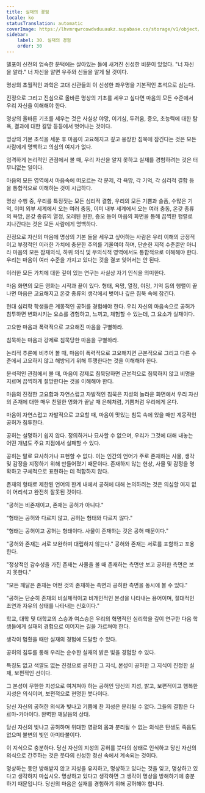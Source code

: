 ```yaml
---
title: 실재의 경험
locale: ko
statusTranslation: automatic
coverImage: https://lhvmrqwrcowdvduuaukz.supabase.co/storage/v1/object/public/strapi-uploads/small_cover-educacion-fundamental.webp-2d51a7828a2b1309555be27f7e2a61a0.webp
sidebar:
    label: 30. 실재의 경험
    order: 30
---
```

델포이 신전의 엄숙한 문턱에는 살아있는 돌에 새겨진 신성한 비문이 있었다. "너 자신을 알라." 너 자신을 알면 우주와 신들을 알게 될 것이다.

명상의 초월적인 과학은 고대 신관들의 이 신성한 좌우명을 기본적인 초석으로 삼는다.

진정으로 그리고 진심으로 올바른 명상의 기초를 세우고 싶다면 마음의 모든 수준에서 우리 자신을 이해해야 한다.

명상의 올바른 기초를 세우는 것은 사실상 야망, 이기심, 두려움, 증오, 초능력에 대한 탐욕, 결과에 대한 갈망 등등에서 벗어나는 것이다.

명상의 기본 초석을 세운 후 마음이 고요해지고 깊고 웅장한 침묵에 잠긴다는 것은 모든 사람에게 명백하고 의심의 여지가 없다.

엄격하게 논리적인 관점에서 볼 때, 우리 자신을 알지 못하고 실재를 경험하려는 것은 터무니없는 일이다.

마음의 모든 영역에서 마음속에 떠오르는 각 문제, 각 욕망, 각 기억, 각 심리적 결함 등을 통합적으로 이해하는 것이 시급하다.

명상 수행 중, 우리를 특징짓는 모든 심리적 결함, 우리의 모든 기쁨과 슬픔, 수많은 기억, 이미 외부 세계에서 오는 여러 충동, 이미 내부 세계에서 오는 여러 충동, 온갖 종류의 욕망, 온갖 종류의 열정, 오래된 원한, 증오 등이 마음의 화면을 통해 끔찍한 행렬로 지나간다는 것은 모든 사람에게 명백하다.

진정으로 자신의 마음에 명상의 기본 돌을 세우고 싶어하는 사람은 우리 이해의 긍정적이고 부정적인 이러한 가치에 충분한 주의를 기울여야 하며, 단순한 지적 수준뿐만 아니라 마음의 모든 잠재의식, 하위 의식 및 무의식적 영역에서도 통합적으로 이해해야 한다. 우리는 마음이 여러 수준을 가지고 있다는 것을 결코 잊어서는 안 된다.

이러한 모든 가치에 대한 깊이 있는 연구는 사실상 자기 인식을 의미한다.

마음 화면의 모든 영화는 시작과 끝이 있다. 형태, 욕망, 열정, 야망, 기억 등의 행렬이 끝나면 마음은 고요해지고 온갖 종류의 생각에서 벗어나 깊은 침묵 속에 잠긴다.

현대 심리학 학생들은 계몽적인 공허를 경험해야 한다. 우리 자신의 마음속으로 공허가 침투하면 변화시키는 요소를 경험하고, 느끼고, 체험할 수 있는데, 그 요소가 실재이다.

고요한 마음과 폭력적으로 고요해진 마음을 구별하라.

침묵하는 마음과 강제로 침묵당한 마음을 구별하라.

논리적 추론에 비추어 볼 때, 마음이 폭력적으로 고요해지면 근본적으로 그리고 다른 수준에서 고요하지 않고 해방되기 위해 투쟁한다는 것을 이해해야 한다.

분석적인 관점에서 볼 때, 마음이 강제로 침묵당하면 근본적으로 침묵하지 않고 비명을 지르며 끔찍하게 절망한다는 것을 이해해야 한다.

마음의 진정한 고요함과 자연스럽고 자발적인 침묵은 지성의 놀라운 화면에서 우리 자신의 존재에 대한 매우 친밀한 영화가 끝날 때 은혜처럼, 기쁨처럼 우리에게 온다.

마음이 자연스럽고 자발적으로 고요할 때, 마음이 맛있는 침묵 속에 있을 때만 계몽적인 공허가 침투한다.

공허는 설명하기 쉽지 않다. 정의하거나 묘사할 수 없으며, 우리가 그것에 대해 내놓는 어떤 개념도 주요 지점에서 실패할 수 있다.

공허는 말로 묘사하거나 표현할 수 없다. 이는 인간의 언어가 주로 존재하는 사물, 생각 및 감정을 지정하기 위해 만들어졌기 때문이다. 존재하지 않는 현상, 사물 및 감정을 명확하고 구체적으로 표현하는 데 적합하지 않다.

존재의 형태로 제한된 언어의 한계 내에서 공허에 대해 논의하려는 것은 의심할 여지 없이 어리석고 완전히 잘못된 것이다.

"공허는 비존재이고, 존재는 공허가 아니다."

"형태는 공허와 다르지 않고, 공허는 형태와 다르지 않다."

"형태는 공허이고 공허는 형태이다. 사물이 존재하는 것은 공허 때문이다."

"공허와 존재는 서로 보완하며 대립하지 않는다." 공허와 존재는 서로를 포함하고 포용한다.

"정상적인 감수성을 가진 존재는 사물을 볼 때 존재하는 측면만 보고 공허한 측면은 보지 못한다."

"모든 깨달은 존재는 어떤 것의 존재하는 측면과 공허한 측면을 동시에 볼 수 있다."

"공허는 단순히 존재의 비실체적이고 비개인적인 본성을 나타내는 용어이며, 절대적인 초연과 자유의 상태를 나타내는 신호이다."

학교, 대학 및 대학교의 스승과 여스승은 우리의 혁명적인 심리학을 깊이 연구한 다음 학생들에게 실재의 경험으로 이어지는 길을 가르쳐야 한다.

생각이 멈췄을 때만 실재의 경험에 도달할 수 있다.

공허의 침투를 통해 우리는 순수한 실재의 밝은 빛을 경험할 수 있다.

특징도 없고 색깔도 없는 진정으로 공허한 그 지식, 본성이 공허한 그 지식이 진정한 실재, 보편적인 선이다.

그 본성이 무한한 지성으로 여겨져야 하는 공허인 당신의 지성, 밝고, 보편적이고 행복한 지성은 의식이며, 보편적으로 현명한 붓다이다.

당신 자신의 공허한 의식과 빛나고 기쁨에 찬 지성은 분리될 수 없다. 그들의 결합은 다르마-카야이다. 완벽한 깨달음의 상태.

당신 자신의 빛나고 공허하며 위대한 영광의 몸과 분리될 수 없는 의식은 탄생도 죽음도 없으며 불변의 빛인 아미타불이다.

이 지식으로 충분하다. 당신 자신의 지성의 공허를 붓다의 상태로 인식하고 당신 자신의 의식으로 간주하는 것은 붓다의 신성한 정신 속에서 계속되는 것이다.

명상하는 동안 방해받지 않고 지성을 유지하고, 명상하고 있다는 것을 잊고, 명상하고 있다고 생각하지 마십시오. 명상하고 있다고 생각하면 그 생각이 명상을 방해하기에 충분하기 때문입니다. 당신의 마음은 실재를 경험하기 위해 공허해야 합니다.

